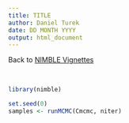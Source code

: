 ```yaml
---
title: TITLE
author: Daniel Turek
date: DD MONTH YYYY
output: html_document
---
```


<!---
danielturek.github.io/public/folder/fileName.html
[TEXT](URL)
<a href="URL_GOES_HERE" target="_blank">HYPERLINK_TEXT_OPENS_IN_NEW_TAB</a>
-->

Back to [NIMBLE Vignettes](https://danielturek.github.io/public/nimble_vignettes.html)

\    

```r
library(nimble)
```

```r
set.seed(0)
samples <- runMCMC(Cmcmc, niter)
```




